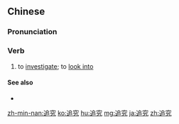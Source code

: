 ==Chinese==
{{zh-forms}}

===Pronunciation===
{{zh-pron
|m=zhuī究
|c=zeoi1 gau3
|h=pfs=chûi-kiu
|mn=tui-kiù
|cat=v
}}

===Verb===
{{zh-verb}}

# to [[investigate]]; to [[look into]] {{gloss|criminal responsibility, the cause of an accident, etc.}}
#: {{zh-x|依法 追究 刑事责任|to '''investigate''' criminal liability according to law}}

====See also====
* {{zh-l|追查}}

{{zh-cat|Advanced}}

[[zh-min-nan:追究]]
[[ko:追究]]
[[hu:追究]]
[[mg:追究]]
[[ja:追究]]
[[zh:追究]]